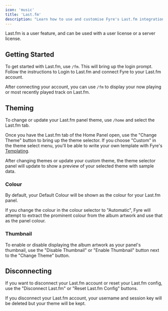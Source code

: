 ```yaml
---
icon: 'music'
title: 'Last.fm'
description: "Learn how to use and customise Fyre's Last.fm integration."
---
```


<Tip>Last.fm is a user feature, and can be used with a user license or a server license.</Tip>

## Getting Started
To get started with Last.fm, use `/fm`. This will bring up the login prompt.
Follow the instructions to Login to Last.fm and connect Fyre to your Last.fm account.

After connecting your account, you can use `/fm` to display your now playing or most recently played track on Last.fm.


## Theming
To change or update your Last.fm panel theme, use `/home` and select the Last.fm tab.

Once you have the Last.fm tab of the Home Panel open, use the "Change Theme" button to bring up the theme selector.
If you choose "Custom" in the theme select menu, you'll be able to write your own template with Fyre's [Templating](../misc/templating).

After changing themes or update your custom theme,
the theme selector panel will update to show a preview of your selected theme with sample data.

### Colour
By default, your Default Colour will be shown as the colour for your Last.fm panel.

If you change the colour in the colour selector to "Automatic",
Fyre will attempt to extract the prominent colour from the album artwork and use that as the panel colour.

### Thumbnail
To enable or disable displaying the album artwork as your panel's thumbnail,
use the "Disable Thumbnail" or "Enable Thumbnail" button next to the "Change Theme" button.


## Disconnecting
If you want to disconnect your Last.fm account or reset your Last.fm config,
use the "Disconnect Last.fm" or "Reset Last.fm Config" buttons.

If you disconnect your Last.fm account, your username and session key will be deleted but your theme will be kept.
